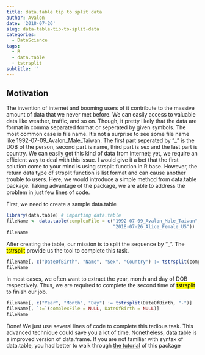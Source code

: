 ```yaml
---
title: data.table tip to split data
author: Avalon
date: '2018-07-26'
slug: data-table-tip-to-split-data
categories:
  - DataScience
tags:
  - R
  - data.table
  - tstrsplit
subtitle: ''
---
```


## Motivation

The invention of internet and booming users of it contribute to the massive
amount of data that we never met before. We can easily access to valuable data like weather, traffic, and so on. Though, it pretty likely that the data are format in comma separated format or seperated by given symbols. The most common case is file name. It's not a surprise to see some file name like 1992-07-09_Avalon_Male_Taiwan. The first part seperated by "_" is the DOB of the person, second part is name, third part is sex and the last part is country. We can easily get this kind of data from internet; yet, we require an efficient way to deal with this issue. I would give it a bet that the first solution come to your mind is using strsplit function in R base. However, the return data type of strsplit function is list format and can cause another trouble to users. Here, we would introduce a simple method from data.table package. Taking advantage of the package, we are able to address the problem in just few lines of code.

First, we need to create a sample data.table
```r
library(data.table) # importing data.table
fileName <- data.table(complexFile = c("1992-07-09_Avalon_Male_Taiwan",
                                       "2018-07-26_Alice_Female_US"))
fileName
```

After creating the table, our mission is to split the sequence by "_". The <mark>tstrsplit</mark> provide us the tool to complete this task.
```r
fileName[, c("DateOfBirth", "Name", "Sex", "Country") := tstrsplit(complexFile, "_")]
fileName
```

In most cases, we often want to extract the year, month and day of DOB respectively. Thus, we are required to complete the second time of <mark>
tstrsplit</mark> to finish our job.
```r
fileName[, c("Year", "Month", "Day") := tstrsplit(DateOfBirth, "-")]
fileName[, `:=`(complexFile = NULL, DateOfBirth = NULL)]
fileName
```

Done! We just use several lines of code to complete this tedious task. This advanced technique could save you a lot of time. Nonetheless, data.table is a
improved version of data.frame. If you are not familiar with syntax of data.table, you had better to walk through [the tutorial](https://github.com/Rdatatable/data.table/wiki/Getting-started) of this package



